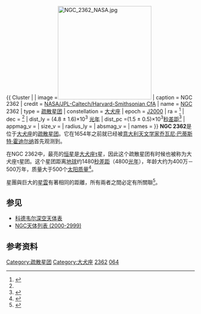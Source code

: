{{ Cluster |
| image =[[File:NGC_2362_NASA.jpg|250px]]
| caption = NGC 2362
| credit = [http://photojournal.jpl.nasa.gov/catalog/PIA11747 NASA/JPL-Caltech/Harvard-Smithsonian CfA]
| name = [[星云和星团新总表|NGC]] 2362
| type = [[疏散星团|疏散星团]]
| constellation = [[大犬座|大犬座]]
| epoch = [[J2000|J2000]]
| ra = {{RA|07|18.6}}<ref name="SIMBAD">{{cite web | title=NGC 2362 -- Open (galactic) Cluster | work=SIMBAD | publisher=Centre de Données astronomiques de Strasbourg | url=http://simbad.u-strasbg.fr/simbad/sim-basic?Ident=NGC+2362 | accessdate=2010-03-07 | archive-date=2016-03-12 | archive-url=https://web.archive.org/web/20160312083734/http://simbad.u-strasbg.fr/simbad/sim-basic?Ident=NGC+2362 | dead-url=no }}</ref>
| dec = {{DEC|–24|59}}<ref name="SIMBAD" />
| dist_ly = (4.8 ± 1.6)×10<sup>3</sup> [[光年|光年]]
| dist_pc =(1.5 ± 0.5)×10<sup>3</sup>[[秒差距|秒差距]]<ref name="LadaReid2">{{cite journal
 | last1 = Lada | first1 = Charles J.
 | last2 = Reid | first2 = Mark J.
 | title = CO observations of a molecular cloud complex associated with the bright rim near VY Canis Majoris
 | url = https://archive.org/details/sim_astrophysical-journal_1978-01-01_219_1/page/95 | journal=The Astrophysical Journal | volume=219
 | pages=95–104 | publisher=American Astronomical Society
 | date= January 1, 1978
 | doi=10.1086/155758 | bibcode=1978ApJ...219...95L }}</ref>
| appmag_v = 
| size_v = 
| radius_ly = 
| absmag_v = 
| names = 
}}
'''NGC 2362'''是位于[[大犬座|大犬座]]的[[疏散星团|疏散星团]]。它在1654年之前就已经被[[意大利|意大利]][[天文学家|天文学家]][[乔瓦尼·巴蒂斯特·霍迪尔纳|乔瓦尼·巴蒂斯特·霍迪尔纳]]首先观测到。

在NGC 2362中，最亮的[[恒星|恒星]]是[[大犬座τ|大犬座τ]]星，因此这个疏散星团有时候也被称为大犬座τ星团。这个星团距离[[地球|地球]]约1480[[秒差距|秒差距]]（4800[[光年|光年]]），年龄大约为400万－500万年，质量大于500个[[太阳质量|太阳质量]]<ref>{{cite journal
  | author=Currie, Thayne | coauthors=''et al.''
  | title=The Last Gasp of Gas Giant Planet Formation: A Spitzer Study of the 5 Myr Old Cluster NGC 2362
  | pages=1–27 | journal=The Astrophysical Journal | volume=698 | issue=1
  | doi=10.1088/0004-637X/698/1/1
  | bibcode=2009ApJ...698....1C
|date=June 2009}}</ref>。

星團與巨大的[[星雲|星雲]]{{link-en|Sh2-310|Sh2-310}}有著相同的距離，所有兩者之間必定有所關聯<ref name="VY">{{cite journal|author=Lada, C. J. |author2=Reid, M. J.|title=CO observations of a molecular cloud complex associated with the bright rim near VY Canis Majoris|journal=Astrophysical Journal|volume=219|pages=95–97, 99–104|date=January 1978|doi=10.1086/155758|bibcode=1978ApJ...219...95L}}</ref>。

== 参见 ==
* [[科德韦尔深空天体表|科德韦尔深空天体表]]
* [[NGC天体列表_(2000-2999)|NGC天体列表 (2000-2999)]]

==参考资料==
{{reflist}}

{{科德韦尔天体}}

[[Category:疏散星团|Category:疏散星团]]
[[Category:大犬座|Category:大犬座]]
[[Category:NGC天体|2362]]
[[Category:科德韦尔天体|064]]